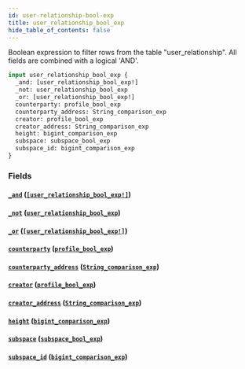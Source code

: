 ```yaml
---
id: user-relationship-bool-exp
title: user_relationship_bool_exp
hide_table_of_contents: false
---
```


Boolean expression to filter rows from the table "user_relationship". All fields are combined with a logical 'AND'.

```graphql
input user_relationship_bool_exp {
  _and: [user_relationship_bool_exp!]
  _not: user_relationship_bool_exp
  _or: [user_relationship_bool_exp!]
  counterparty: profile_bool_exp
  counterparty_address: String_comparison_exp
  creator: profile_bool_exp
  creator_address: String_comparison_exp
  height: bigint_comparison_exp
  subspace: subspace_bool_exp
  subspace_id: bigint_comparison_exp
}
```

### Fields

#### [`_and`](#) ([`[user_relationship_bool_exp!]`](../inputs/user-relationship-bool-exp))

#### [`_not`](#) ([`user_relationship_bool_exp`](../inputs/user-relationship-bool-exp))

#### [`_or`](#) ([`[user_relationship_bool_exp!]`](../inputs/user-relationship-bool-exp))

#### [`counterparty`](#) ([`profile_bool_exp`](../inputs/profile-bool-exp))

#### [`counterparty_address`](#) ([`String_comparison_exp`](../inputs/string-comparison-exp))

#### [`creator`](#) ([`profile_bool_exp`](../inputs/profile-bool-exp))

#### [`creator_address`](#) ([`String_comparison_exp`](../inputs/string-comparison-exp))

#### [`height`](#) ([`bigint_comparison_exp`](../inputs/bigint-comparison-exp))

#### [`subspace`](#) ([`subspace_bool_exp`](../inputs/subspace-bool-exp))

#### [`subspace_id`](#) ([`bigint_comparison_exp`](../inputs/bigint-comparison-exp))
